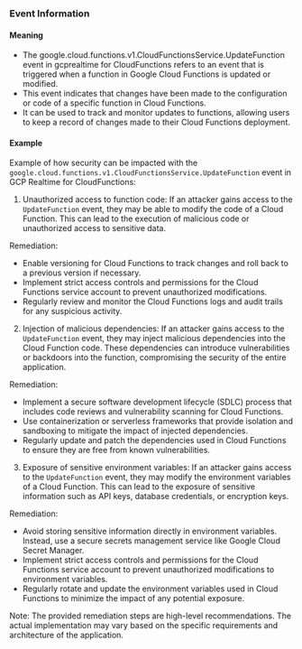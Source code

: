 
### Event Information

#### Meaning

- The google.cloud.functions.v1.CloudFunctionsService.UpdateFunction event in gcprealtime for CloudFunctions refers to an event that is triggered when a function in Google Cloud Functions is updated or modified.
- This event indicates that changes have been made to the configuration or code of a specific function in Cloud Functions.
- It can be used to track and monitor updates to functions, allowing users to keep a record of changes made to their Cloud Functions deployment.

#### Example

Example of how security can be impacted with the `google.cloud.functions.v1.CloudFunctionsService.UpdateFunction` event in GCP Realtime for CloudFunctions:

1. Unauthorized access to function code: If an attacker gains access to the `UpdateFunction` event, they may be able to modify the code of a Cloud Function. This can lead to the execution of malicious code or unauthorized access to sensitive data. 

Remediation: 
- Enable versioning for Cloud Functions to track changes and roll back to a previous version if necessary.
- Implement strict access controls and permissions for the Cloud Functions service account to prevent unauthorized modifications.
- Regularly review and monitor the Cloud Functions logs and audit trails for any suspicious activity.

2. Injection of malicious dependencies: If an attacker gains access to the `UpdateFunction` event, they may inject malicious dependencies into the Cloud Function code. These dependencies can introduce vulnerabilities or backdoors into the function, compromising the security of the entire application.

Remediation:
- Implement a secure software development lifecycle (SDLC) process that includes code reviews and vulnerability scanning for Cloud Functions.
- Use containerization or serverless frameworks that provide isolation and sandboxing to mitigate the impact of injected dependencies.
- Regularly update and patch the dependencies used in Cloud Functions to ensure they are free from known vulnerabilities.

3. Exposure of sensitive environment variables: If an attacker gains access to the `UpdateFunction` event, they may modify the environment variables of a Cloud Function. This can lead to the exposure of sensitive information such as API keys, database credentials, or encryption keys.

Remediation:
- Avoid storing sensitive information directly in environment variables. Instead, use a secure secrets management service like Google Cloud Secret Manager.
- Implement strict access controls and permissions for the Cloud Functions service account to prevent unauthorized modifications to environment variables.
- Regularly rotate and update the environment variables used in Cloud Functions to minimize the impact of any potential exposure.

Note: The provided remediation steps are high-level recommendations. The actual implementation may vary based on the specific requirements and architecture of the application.

